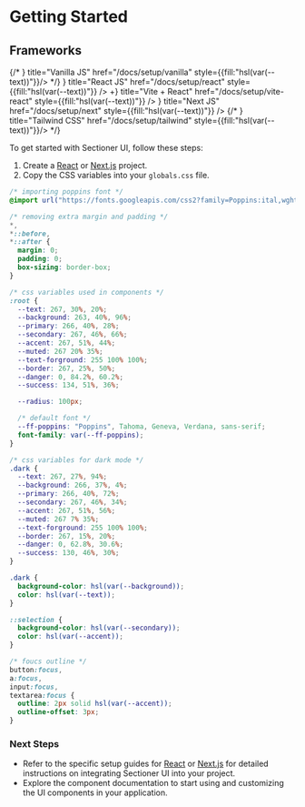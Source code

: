 # Getting Started


## Frameworks

<Cards>
  {/* <Card icon={<JsIcon/>} title="Vanilla JS" href="/docs/setup/vanilla" style={{fill:"hsl(var(--text))"}}/> */}
  <Cards.Card icon={<ReactjsIcon />} title="React JS" href="/docs/setup/react" style={{fill:"hsl(var(--text))"}} />
  <Cards.Card icon={<><VitejsIcon />+<ReactjsIcon /></>} title="Vite + React" href="/docs/setup/vite-react" style={{fill:"hsl(var(--text))"}} />
  <Cards.Card icon={<NextjsIcon />} title="Next JS" href="/docs/setup/next" style={{fill:"hsl(var(--text))"}} />
  {/* <Cards icon={<TailwindIcon/>} title="Tailwind CSS" href="/docs/setup/tailwind" style={{fill:"hsl(var(--text))"}}/> */}
</Cards>

To get started with Sectioner UI, follow these steps:

1. Create a [React](/setup/react) or [Next.js](/setup/next) project.
2. Copy the CSS variables into your `globals.css` file.

```css showLineNumbers filename="globals.css" copy {15-24,26,35-44,48-49}
/* importing poppins font */
@import url("https://fonts.googleapis.com/css2?family=Poppins:ital,wght@0,100;0,200;0,300;0,400;0,500;0,600;0,700;0,800;0,900;1,100;1,200;1,300;1,400;1,500;1,600;1,700;1,800;1,900&display=swap");

/* removing extra margin and padding */
*,
*::before,
*::after {
  margin: 0;
  padding: 0;
  box-sizing: border-box;
}

/* css variables used in components */
:root {
  --text: 267, 30%, 20%;
  --background: 263, 40%, 96%;
  --primary: 266, 40%, 28%;
  --secondary: 267, 46%, 66%;
  --accent: 267, 51%, 44%;
  --muted: 267 20% 35%;
  --text-forground: 255 100% 100%;
  --border: 267, 25%, 50%;
  --danger: 0, 84.2%, 60.2%;
  --success: 134, 51%, 36%;

  --radius: 100px;

  /* default font */
  --ff-poppins: "Poppins", Tahoma, Geneva, Verdana, sans-serif;
  font-family: var(--ff-poppins);
}

/* css variables for dark mode */
.dark {
  --text: 267, 27%, 94%;
  --background: 266, 37%, 4%;
  --primary: 266, 40%, 72%;
  --secondary: 267, 46%, 34%;
  --accent: 267, 51%, 56%;
  --muted: 267 7% 35%;
  --text-forground: 255 100% 100%;
  --border: 267, 15%, 20%;
  --danger: 0, 62.8%, 30.6%;
  --success: 130, 46%, 30%;
}

.dark {
  background-color: hsl(var(--background));
  color: hsl(var(--text));
}

::selection {
  background-color: hsl(var(--secondary));
  color: hsl(var(--accent));
}

/* foucs outline */
button:focus,
a:focus,
input:focus,
textarea:focus {
  outline: 2px solid hsl(var(--accent));
  outline-offset: 3px;
}
```

### Next Steps

- Refer to the specific setup guides for [React](setup/react) or [Next.js](setup/next) for detailed instructions on integrating Sectioner UI into your project.
- Explore the component documentation to start using and customizing the UI components in your application.